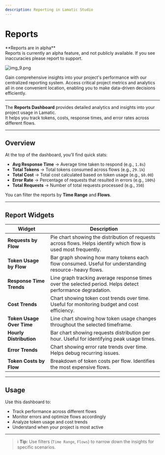 ```yaml
---
description: Reporting in Lamatic Studio
---
```

# Reports

<Callout type="warning" emoji="🧪">
    **Reports are in alpha** <br/>
    Reports is currently an alpha feature, and not publicly available. If you see inaccuracies please report to support.

</Callout>

![img_9.png](./img/reports-new.png)

Gain comprehensive insights into your project's performance with our centralized reporting system. Access critical project metrics and analytics all in one convenient location, enabling you to make data-driven decisions efficiently.

---

The **Reports Dashboard** provides detailed analytics and insights into your project usage in Lamatic.  
It helps you track tokens, costs, response times, and error rates across different flows.

---

## Overview

At the top of the dashboard, you’ll find quick stats:

- **Avg Response Time** → Average time taken to respond (e.g., `1.8s`)  
- **Total Tokens** → Total tokens consumed across flows (e.g., `29.1k`)  
- **Total Cost** → Total cost calculated based on token usage (e.g., `$0.00`)  
- **Error Rate** → Percentage of requests that resulted in errors (e.g., `100%`)  
- **Total Requests** → Number of total requests processed (e.g., `350`)  

You can filter the reports by **Time Range** and **Flows**.

---

## Report Widgets

| Widget               | Description                                                                 |
|-----------------------|-----------------------------------------------------------------------------|
| **Requests by Flow**  | Pie chart showing the distribution of requests across flows. Helps identify which flow is used most frequently. |
| **Token Usage by Flow** | Bar graph showing how many tokens each flow consumed. Useful for understanding resource-heavy flows. |
| **Response Time Trends** | Line graph tracking average response times over the selected period. Helps detect performance degradation. |
| **Cost Trends**       | Chart showing token cost trends over time. Useful for monitoring budget and cost efficiency. |
| **Token Usage Over Time** | Line chart showing how token usage changes throughout the selected timeframe. |
| **Hourly Distribution** | Bar chart showing requests distribution per hour. Useful for identifying peak usage times. |
| **Error Trends**      | Chart showing error rate trends over time. Helps debug recurring issues. |
| **Token Costs by Flow** | Breakdown of token costs per flow. Identifies the most expensive flows. |

---

## Usage

Use this dashboard to:

- Track performance across different flows  
- Monitor errors and optimize flows accordingly  
- Analyze token usage and cost trends  
- Understand when your project is most active  

---

> ℹ️ **Tip:** Use filters (`Time Range`, `Flows`) to narrow down the insights for specific scenarios.
